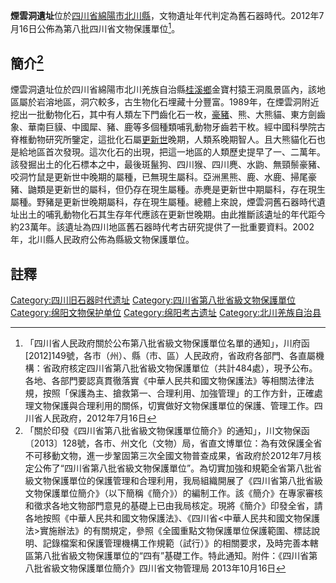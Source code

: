 {{msg:四川省文物保護單位
|名稱 = 煙雲洞遺址
|編號 = 12
|圖片 = 
|級別 = S8
|分類 = 
|時代 = 舊石器時代
|地点 = [[四川省|四川省]][[綿陽市|綿陽市]][[北川縣|北川縣]]
|坐標 =
|登錄 = 2012年7月16日
}}
'''煙雲洞遺址'''位於[[四川省|四川省]][[綿陽市|綿陽市]][[北川縣|北川縣]]，文物遺址年代判定為舊石器時代。2012年7月16日公佈為第八批四川省文物保護單位<ref>「四川省人民政府關於公布第八批省級文物保護單位名單的通知」，川府函[2012]149號，各市（州）、縣（市、區）人民政府，省政府各部門、各直屬機構：省政府核定四川省第八批省級文物保護單位（共計484處），現予公布。各地、各部門要認真貫徹落實《中華人民共和國文物保護法》等相關法律法規，按照「保護為主、搶救第一、合理利用、加強管理」的工作方針，正確處理文物保護與合理利用的關係，切實做好文物保護單位的保護、管理工作。四川省人民政府，2012年7月16日</ref>。
== 簡介<ref>「關於印發《四川省第八批省級文物保護單位簡介》的通知」，川文物保函〔2013〕128號，各市、州文化（文物）局，省直文博單位：為有效保護全省不可移動文物，進一步鞏固第三次全國文物普查成果，省政府於2012年7月核定公佈了“四川省第八批省級文物保護單位”。為切實加強和規範全省第八批省級文物保護單位的保護管理和合理利用，我局組織開展了《四川省第八批省級文物保護單位簡介》（以下簡稱《簡介》）的編制工作。該《簡介》在專家審核和徵求各地文物部門意見的基礎上已由我局核定。現將《簡介》印發全省，請各地按照《中華人民共和國文物保護法》、《四川省<中華人民共和國文物保護法>實施辦法》的有關規定，參照《全國重點文物保護單位保護範圍、標誌說明、記錄檔案和保護管理機構工作規範（試行）》的相關要求，及時完善本轄區第八批省級文物保護單位的“四有”基礎工作。特此通知。附件：《四川省第八批省級文物保護單位簡介》四川省文物管理局  2013年10月16日</ref> ==
煙雲洞遺址位於四川省綿陽市北川羌族自治縣[[桂溪鄉|桂溪鄉]]金寶村猿王洞風景區內，該地區屬於岩溶地區，洞穴較多，古生物化石埋藏十分豐富。1989年，在煙雲洞附近挖出一批動物化石，其中有人類左下門齒化石一枚，[[豪豬|豪豬]]、熊、大熊貓、東方劍齒象、華南巨貘、中國犀、豬、鹿等多個種類哺乳動物牙齒若干枚。經中國科學院古脊椎動物研究所鑒定，這批化石屬[[更新世|更新世]]晚期，人類系晚期智人。且大熊貓化石也是給地區首次發現。這次化石的出現，把這一地區的人類歷史提早了一、二萬年。該發掘出土的化石標本之中，最後斑鬣狗、四川猴、四川麂、水鼩、無頸鬃豪豬、咬洞竹鼠是更新世中晚期的屬種，已無現生屬科。亞洲黑熊、鹿、水鹿、掃尾豪豬、鼬類是更新世的屬科，但仍存在現生屬種。赤麂是更新世中期屬科，存在現生屬種。野豬是更新世晚期屬科，存在現生屬種。總體上來說，煙雲洞舊石器時代遺址出土的哺乳動物化石其生存年代應該在更新世晚期。由此推斷該遺址的年代距今約23萬年。該遺址為四川地區舊石器時代考古研究提供了一批重要資料。2002年，北川縣人民政府公佈為縣級文物保護單位。
==註釋==
{{reflist}}

{{绵阳市境内的四川省文物保护单位}}
[[Category:四川旧石器时代遗址|Category:四川旧石器时代遗址]]
[[Category:四川省第八批省級文物保護單位|Category:四川省第八批省級文物保護單位]]
[[Category:绵阳文物保护单位|Category:绵阳文物保护单位]]
[[Category:绵阳考古遗址|Category:绵阳考古遗址]]
[[Category:北川羌族自治县|Category:北川羌族自治县]]